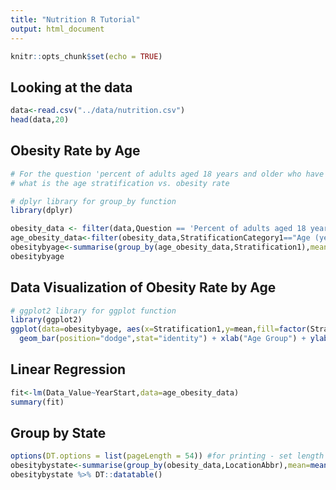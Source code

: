 ```yaml
---
title: "Nutrition R Tutorial"
output: html_document
---
```


```r
knitr::opts_chunk$set(echo = TRUE)
```

## Looking at the data

```r
data<-read.csv("../data/nutrition.csv")
head(data,20)
```

## Obesity Rate by Age

```r
# For the question 'percent of adults aged 18 years and older who have obesity', 
# what is the age stratification vs. obesity rate
```

```r
# dplyr library for group_by function
library(dplyr)

```

```r
obesity_data <- filter(data,Question == 'Percent of adults aged 18 years and older who have obesity')
age_obesity_data<-filter(obesity_data,StratificationCategory1=="Age (years)")
obesitybyage<-summarise(group_by(age_obesity_data,Stratification1),mean=mean(Data_Value))
obesitybyage
```

## Data Visualization of Obesity Rate by Age

```r
# ggplot2 library for ggplot function
library(ggplot2)
ggplot(data=obesitybyage, aes(x=Stratification1,y=mean,fill=factor(Stratification1))) +
  geom_bar(position="dodge",stat="identity") + xlab("Age Group") + ylab("Obesity Rate") + scale_fill_brewer(palette="BuGn",direction=-1) + guides(fill=guide_legend(title="Age Group")) 
```

## Linear Regression
```r
fit<-lm(Data_Value~YearStart,data=age_obesity_data)
summary(fit)
```

## Group by State
```r
options(DT.options = list(pageLength = 54)) #for printing - set length of datatable to 54
obesitybystate<-summarise(group_by(obesity_data,LocationAbbr),mean=mean(Data_Value,na.rm=TRUE))
obesitybystate %>% DT::datatable()
```